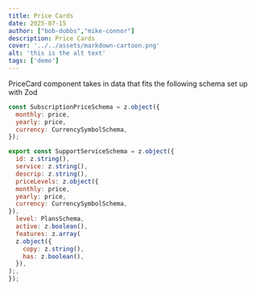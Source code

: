 ```yaml
---
title: Price Cards
date: 2025-07-15
author: ["bob-dobbs","mike-connor"]
description: Price Cards
cover: '../../assets/markdown-cartoon.png'
alt: 'this is the alt text'
tags: ['demo']
---
```




PriceCard component takes in data that fits the following schema set up with Zod

```js
const SubscriptionPriceSchema = z.object({
  monthly: price,
  yearly: price,
  currency: CurrencySymbolSchema,
});

export const SupportServiceSchema = z.object({
  id: z.string(),
  service: z.string(),
  descrip: z.string(),
  priceLevels: z.object({
  monthly: price,
  yearly: price,
  currency: CurrencySymbolSchema,
}),
  level: PlansSchema,
  active: z.boolean(),
  features: z.array(
  z.object({
    copy: z.string(),
    has: z.boolean(),
  }),
);,
});
```
